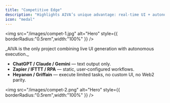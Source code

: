 ```yaml
---
title: "Competitive Edge"
description: "Highlights AIVA’s unique advantage: real-time UI + autonomous execution, unlike other tools."
icon: "medal"
---
```


<img
  src="/images/compet-1.jpg"
  alt="Hero"
  style={{ borderRadius:"0.5rem",width:"100%" }}
/>

<Note>
  _AIVA is the only project combining live UI generation with autonomous execution._
</Note>

- **ChatGPT / Claude / Gemini** — text output only.
- **Zapier / IFTTT / RPA** — static, user‑configured workflows.
- **Heyanon / Griffain** — execute limited tasks, no custom UI, no Web2 parity.

<img
  src="/images/compet-2.png"
  alt="Hero"
  style={{ borderRadius:"0.5rem",width:"100%" }}
/>